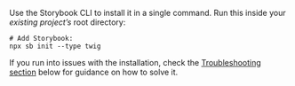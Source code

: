 Use the Storybook CLI to install it in a single command. Run this inside your _existing project’s_ root directory:

```shell
# Add Storybook:
npx sb init --type twig
```

If you run into issues with the installation, check the [Troubleshooting section](#troubleshooting) below for guidance on how to solve it.
